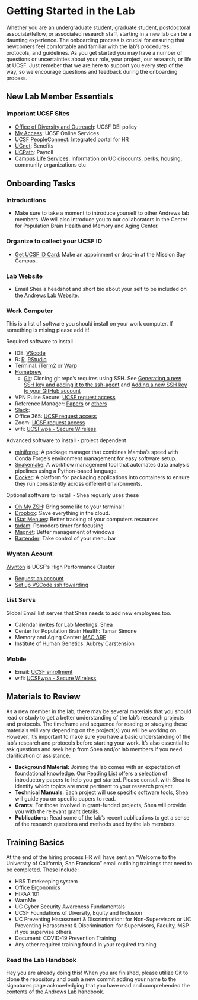 # Getting Started in the Lab 
Whether you are an undergraduate student, graduate student, postdoctoral associate/fellow, or associated research staff, starting in a new lab can be a daunting experience. The onboarding process is crucial for ensuring that newcomers feel comfortable and familiar with the lab's procedures, protocols, and guidelines. As you get started you may have a number of questions or uncertainties about your role, your project, our research, or life at UCSF. Just remeber that we are here to support you every step of the way, so we encourage questions and feedback during the onboarding process.

## New Lab Member Essentials

### Important UCSF Sites 
- [Office of Diversity and Outreach](https://diversity.ucsf.edu/): UCSF DEI policy
- [My Access](https://myaccess.ucsf.edu/): UCSF Online Services 
- [UCSF PeopleConnect](http://peopleconnect.ucsf.edu/): Integrated portal for HR
- [UCnet](https://ucnet.universityofcalifornia.edu/index.html): Benefits
- [UCPath](https://ucpath.ucsf.edu/): Payroll 
- [Campus Life Services](https://campuslifeserviceshome.ucsf.edu/): Information on UC discounts, perks, housing, community organizations etc

## Onboarding Tasks

### Introductions 
- Make sure to take a moment to introduce yourself to other Andrews lab members. We will also introduce you to our collaborators in the Center for Population Brain Health and Memory and Aging Center. 

### Organize to collect your UCSF ID
- [Get UCSF ID Card](https://police.ucsf.edu/get-ucsf-id-card): Make an appoinment or drop-in at the Mission Bay Campus. 

### Lab Website 
- Email Shea a headshot and short bio about your self to be included on the [Andrews Lab Website](https://andrewslab.ucsf.edu/people-0).

### Work Computer
This is a list of software you should install on your work computer. If something is mising please add it! 

Required software to install 

- IDE: [VScode](https://code.visualstudio.com/download)
- R: [R](https://cran.rstudio.com/), [RStudio](https://posit.co/download/rstudio-desktop/)
- Terminal: [iTerm2](https://iterm2.com/downloads.html) or [Warp](https://www.warp.dev/) 
- [Homebrew](https://brew.sh/)
    - [Git](https://git-scm.com/download/mac): Cloning git repo's requires using SSH. See [Generating a new SSH key and adding it to the ssh-agent](https://docs.github.com/en/authentication/connecting-to-github-with-ssh/generating-a-new-ssh-key-and-adding-it-to-the-ssh-agent) and [Adding a new SSH key to your GitHub account](https://docs.github.com/en/authentication/connecting-to-github-with-ssh/adding-a-new-ssh-key-to-your-github-account)
- VPN Pulse Secure: [UCSF request access](https://it.ucsf.edu/how-to/vpn-pulse-secure-install)
- Reference Manager: [Papers](https://www.papersapp.com/) or [others](https://guides.ucsf.edu/referencemanagers/home)
- [Slack](https://apps.apple.com/us/app/slack-for-desktop/id803453959?mt=12): 
- Office 365: [UCSF request access](https://it.ucsf.edu/service/office-365)
- Zoom: [UCSF request access](https://it.ucsf.edu/service/zoom-web-conferencing)
- wifi: [UCSFwpa - Secure Wireless](https://it.ucsf.edu/service/ucsfwpa-secure-wireless)

Advanced software to install - project dependent

- [miniforge](https://github.com/conda-forge/miniforge): A package manager that combines Mamba's speed with Conda Forge's environment management for easy software setup.
- [Snakemake](https://snakemake.readthedocs.io/en/stable/getting_started/installation.html): A workflow management tool that automates data analysis pipelines using a Python-based language.
- [Docker](https://www.docker.com/products/docker-desktop): A platform for packaging applications into containers to ensure they run consistently across different environments.

Optional software to install - Shea reguarly uses these

- [Oh My ZSH](https://ohmyz.sh/): Bring some life to your terminal! 
- [Dropbox](https://www.dropbox.com/downloading): Save everything in the cloud.  
- [iStat Menues](https://apps.apple.com/us/app/istat-menus/id1319778037?mt=12): Better tracking of your computers resources
- [tadam](https://apps.apple.com/us/app/tadam-stay-focused-at-work/id531349534?mt=12): Pomodoro timer for focusing
- [Magnet](https://apps.apple.com/us/app/magnet/id441258766?mt=12): Better management of windows
- [Bartender](https://www.macbartender.com/): Take control of your menu bar

### Wynton Acount 
[Wynton](https://wynton.ucsf.edu/hpc/index.html) is UCSF's High Performance Cluster

- [Request an account](https://wynton.ucsf.edu/hpc/about/join.html)
- [Set up VSCode ssh fowarding](https://blog.wytamma.com/blog/hcp-vscode/)

### List Servs 
Global Email list serves that Shea needs to add new employees too. 

- Calendar invites for Lab Meetings: Shea
- Center for Population Brain Health: Tamar Simone
- Memory and Aging Center: [MAC ARF](https://wiki.library.ucsf.edu/display/MACipedia/ARFs)
- Institute of Human Genetics: Aubrey Carstension

### Mobile
- Email: [UCSF enrollment](https://it.ucsf.edu/how-to/email-mobile#:~:text=To%20access%20access%20your%20UCSF,the%20Android%20OS%20on%20devices.)
- wifi: [UCSFwpa - Secure Wireless](https://it.ucsf.edu/service/ucsfwpa-secure-wireless)

## Materials to Review 
As a new member in the lab, there may be several materials that you should read or study to get a better understanding of the lab's research projects and protocols. The timeframe and sequence for reading or studying these materials will vary depending on the project(s) you will be working on. However, it's important to make sure you have a basic understanding of the lab's research and protocols before starting your work. It's also essential to ask questions and seek help from Shea and/or lab members if you need clarification or assistance.

- **Background Material:** Joining the lab comes with an expectation of foundational knowledge. Our [Reading List](https://andrewslabucsf.github.io/Lab-Handbook/scripts/reading_lists.html) offers a selection of introductory papers to help you get started. Please consult with Shea to identify which topics are most pertinent to your research project. 
- **Technical Manuals**: Each project will use specific software tools, Shea will guide you on specific papers to read.
- **Grants:** For those involved in grant-funded projects, Shea will provide you with the relevant grant details. 
- **Publications:** Read some of the lab's recent publications to get a sense of the research questions and methods used by the lab members.

## Training Basics
At the end of the hiring process HR will have sent an "Welcome to the University of California, San Francisco" email outlining trainings that need to be completed. These include: 

- HBS Timekeeping system 
- Office Ergonomics 
- HIPAA 101 
- WarnMe
- UC Cyber Security Awareness Fundamentals
- UCSF Foundations of Diversity, Equity and Inclusion
- UC Preventing Harassment & Discrimination: for Non-Supervisors or UC Preventing Harassment & Discrimination: for Supervisors, Faculty, MSP if you supervise others.
- Document: COVID-19 Prevention Training
- Any other required training found in your required training

### Read the Lab Handbook 
Hey you are already doing this! When you are finished, please utilize Git to clone the repository and push a new commit adding your name to the signatures page acknowledging that you have read and comprehended the contents of the Andrews Lab handbook. 

